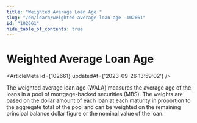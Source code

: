 ```yaml
---
title: "Weighted Average Loan Age "
slug: "/en/learn/weighted-average-loan-age--102661"
id: "102661"
hide_table_of_contents: true
---
```



# Weighted Average Loan Age 

<ArticleMeta id={102661} updatedAt={'2023-09-26 13:59:02'} />
<div className='border-solid border-b border-t-0 my-4 border-[var(--ifm-color-gray-300)]' />

The weighted average loan age (WALA) measures the average age of the loans in a pool of mortgage-backed securities (MBS). The weights are based on the dollar amount of each loan at each maturity in proportion to the aggregate total of the pool and can be weighted on the remaining principal balance dollar figure or the nominal value of the loan.
